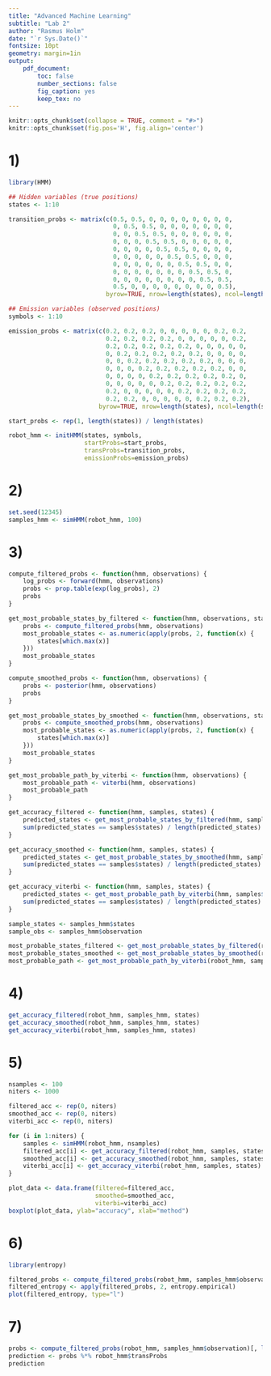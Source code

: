 ```yaml
---
title: "Advanced Machine Learning"
subtitle: "Lab 2"
author: "Rasmus Holm"
date: "`r Sys.Date()`"
fontsize: 10pt
geometry: margin=1in
output:
    pdf_document:
        toc: false
        number_sections: false
        fig_caption: yes
        keep_tex: no
---
```


```r
knitr::opts_chunk$set(collapse = TRUE, comment = "#>")
knitr::opts_chunk$set(fig.pos='H', fig.align='center')
```

# 1)

```r
library(HMM)

## Hidden variables (true positions)
states <- 1:10

transition_probs <- matrix(c(0.5, 0.5, 0, 0, 0, 0, 0, 0, 0, 0,
                             0, 0.5, 0.5, 0, 0, 0, 0, 0, 0, 0,
                             0, 0, 0.5, 0.5, 0, 0, 0, 0, 0, 0,
                             0, 0, 0, 0.5, 0.5, 0, 0, 0, 0, 0,
                             0, 0, 0, 0, 0.5, 0.5, 0, 0, 0, 0,
                             0, 0, 0, 0, 0, 0.5, 0.5, 0, 0, 0,
                             0, 0, 0, 0, 0, 0, 0.5, 0.5, 0, 0,
                             0, 0, 0, 0, 0, 0, 0, 0.5, 0.5, 0,
                             0, 0, 0, 0, 0, 0, 0, 0, 0.5, 0.5,
                             0.5, 0, 0, 0, 0, 0, 0, 0, 0, 0.5),
                           byrow=TRUE, nrow=length(states), ncol=length(states))

## Emission variables (observed positions)
symbols <- 1:10

emission_probs <- matrix(c(0.2, 0.2, 0.2, 0, 0, 0, 0, 0, 0.2, 0.2,
                           0.2, 0.2, 0.2, 0.2, 0, 0, 0, 0, 0, 0.2,
                           0.2, 0.2, 0.2, 0.2, 0.2, 0, 0, 0, 0, 0,
                           0, 0.2, 0.2, 0.2, 0.2, 0.2, 0, 0, 0, 0,
                           0, 0, 0.2, 0.2, 0.2, 0.2, 0.2, 0, 0, 0,
                           0, 0, 0, 0.2, 0.2, 0.2, 0.2, 0.2, 0, 0,
                           0, 0, 0, 0, 0.2, 0.2, 0.2, 0.2, 0.2, 0,
                           0, 0, 0, 0, 0, 0.2, 0.2, 0.2, 0.2, 0.2,
                           0.2, 0, 0, 0, 0, 0, 0.2, 0.2, 0.2, 0.2,
                           0.2, 0.2, 0, 0, 0, 0, 0, 0.2, 0.2, 0.2),
                         byrow=TRUE, nrow=length(states), ncol=length(states))

start_probs <- rep(1, length(states)) / length(states)

robot_hmm <- initHMM(states, symbols,
                     startProbs=start_probs,
                     transProbs=transition_probs,
                     emissionProbs=emission_probs)
```

# 2)

```r
set.seed(12345)
samples_hmm <- simHMM(robot_hmm, 100)
```

# 3)

```r
compute_filtered_probs <- function(hmm, observations) {
    log_probs <- forward(hmm, observations)
    probs <- prop.table(exp(log_probs), 2)
    probs
}

get_most_probable_states_by_filtered <- function(hmm, observations, states) {
    probs <- compute_filtered_probs(hmm, observations)
    most_probable_states <- as.numeric(apply(probs, 2, function(x) {
        states[which.max(x)]
    }))
    most_probable_states
}

compute_smoothed_probs <- function(hmm, observations) {
    probs <- posterior(hmm, observations)
    probs
}

get_most_probable_states_by_smoothed <- function(hmm, observations, states) {
    probs <- compute_smoothed_probs(hmm, observations)
    most_probable_states <- as.numeric(apply(probs, 2, function(x) {
        states[which.max(x)]
    }))
    most_probable_states
}

get_most_probable_path_by_viterbi <- function(hmm, observations) {
    most_probable_path <- viterbi(hmm, observations)
    most_probable_path
}

get_accuracy_filtered <- function(hmm, samples, states) {
    predicted_states <- get_most_probable_states_by_filtered(hmm, samples$observation, states)
    sum(predicted_states == samples$states) / length(predicted_states)
}

get_accuracy_smoothed <- function(hmm, samples, states) {
    predicted_states <- get_most_probable_states_by_smoothed(hmm, samples$observation, states)
    sum(predicted_states == samples$states) / length(predicted_states)
}

get_accuracy_viterbi <- function(hmm, samples, states) {
    predicted_states <- get_most_probable_path_by_viterbi(hmm, samples$observation)
    sum(predicted_states == samples$states) / length(predicted_states)
}

sample_states <- samples_hmm$states
sample_obs <- samples_hmm$observation

most_probable_states_filtered <- get_most_probable_states_by_filtered(robot_hmm, sample_obs, states)
most_probable_states_smoothed <- get_most_probable_states_by_smoothed(robot_hmm, sample_obs, states)
most_probable_path <- get_most_probable_path_by_viterbi(robot_hmm, sample_obs)
```

# 4)

```r
get_accuracy_filtered(robot_hmm, samples_hmm, states)
get_accuracy_smoothed(robot_hmm, samples_hmm, states)
get_accuracy_viterbi(robot_hmm, samples_hmm, states)
```

# 5)

```r
nsamples <- 100
niters <- 1000

filtered_acc <- rep(0, niters)
smoothed_acc <- rep(0, niters)
viterbi_acc <- rep(0, niters)

for (i in 1:niters) {
    samples <- simHMM(robot_hmm, nsamples)
    filtered_acc[i] <- get_accuracy_filtered(robot_hmm, samples, states)
    smoothed_acc[i] <- get_accuracy_smoothed(robot_hmm, samples, states)
    viterbi_acc[i] <- get_accuracy_viterbi(robot_hmm, samples, states)
}

plot_data <- data.frame(filtered=filtered_acc,
                        smoothed=smoothed_acc,
                        viterbi=viterbi_acc)
boxplot(plot_data, ylab="accuracy", xlab="method")
```

# 6)

```r
library(entropy)

filtered_probs <- compute_filtered_probs(robot_hmm, samples_hmm$observation)
filtered_entropy <- apply(filtered_probs, 2, entropy.empirical)
plot(filtered_entropy, type="l")
```

# 7)

```r
probs <- compute_filtered_probs(robot_hmm, samples_hmm$observation)[, length(samples_hmm$observation)]
prediction <- probs %*% robot_hmm$transProbs
prediction
```
